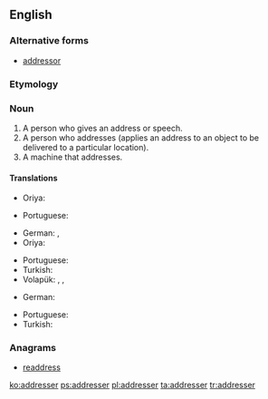 ==English==

===Alternative forms===
* [[addressor]]

===Etymology===
{{suffix|address|er|lang=en}}

===Noun===
{{en-noun}}

# A person who gives an address or speech.
# A person who addresses (applies an address to an object to be delivered to a particular location).
# A machine that addresses.

====Translations====
{{trans-top|a person who gives an address or speech}}
* Oriya: {{t|or|ବକ୍ତା|sc=Orya}}
{{trans-mid}}
* Portuguese: {{t+|pt|orador|m}}
{{trans-bottom}}

{{trans-top|a person who addresses}}
* German: {{t|de|Versender|m}}, {{t|de|Versenderin|f}}
* Oriya: {{t|or|ପ୍ରେରକ|sc=Orya}}
{{trans-mid}}
* Portuguese: {{t|pt|endereçador|m}}
* Turkish: {{t|tr|gönderen}}
* Volapük: {{qualifier|♂♀}} {{t+|vo|ladetan}}, {{qualifier|♂}} {{t|vo|hiladetan}}, {{qualifier|♀}} {{t|vo|jiladetan}}
{{trans-bottom}}

{{trans-top|a machine that addresses}}
* German: {{t|de|Adressiermaschine|f}}
{{trans-mid}}
* Portuguese: {{t|pt|endereçador|m}}
* Turkish: {{t|tr|göndergeç}}
{{trans-bottom}}

===Anagrams===
* [[readdress#English|readdress]]

[[ko:addresser]]
[[ps:addresser]]
[[pl:addresser]]
[[ta:addresser]]
[[tr:addresser]]